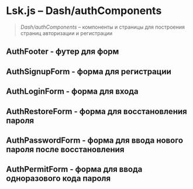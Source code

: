 

<Meta
  title="dash/authComponents"
/>

# Lsk.js – Dash/authComponents

> *Dash/authComponents* – компоненты и страницы  для построения страниц авторизации и регистрации

## AuthFooter - футер для форм
<Canvas>
  <Story name="<AuthFooter>">
    <AuthFooter />
  </Story>
</Canvas> 

## AuthSignupForm - форма для регистрации
<Canvas>
  <Story name="<AuthSignupForm>">
    <AuthSignupForm />
  </Story>
</Canvas>

 ## AuthLoginForm - форма для входа
<Canvas>
  <Story name="<AuthLoginForm>">
    <AuthLoginForm />
  </Story>
</Canvas>


## AuthRestoreForm - форма для восстановления пароля
<Canvas>
  <Story name="<AuthRestoreForm>">
    <AuthRestoreForm />
  </Story>
</Canvas>

## AuthPasswordForm - форма для ввода нового пароля после восстановления
<Canvas>
  <Story name="<AuthPasswordForm>">
    <AuthPasswordForm />
  </Story>
</Canvas>

## AuthPermitForm - форма для ввода одноразового кода пароля
<Canvas>
  <Story name="<AuthPermitForm>">
    <AuthPermitForm />
  </Story>
</Canvas> 
